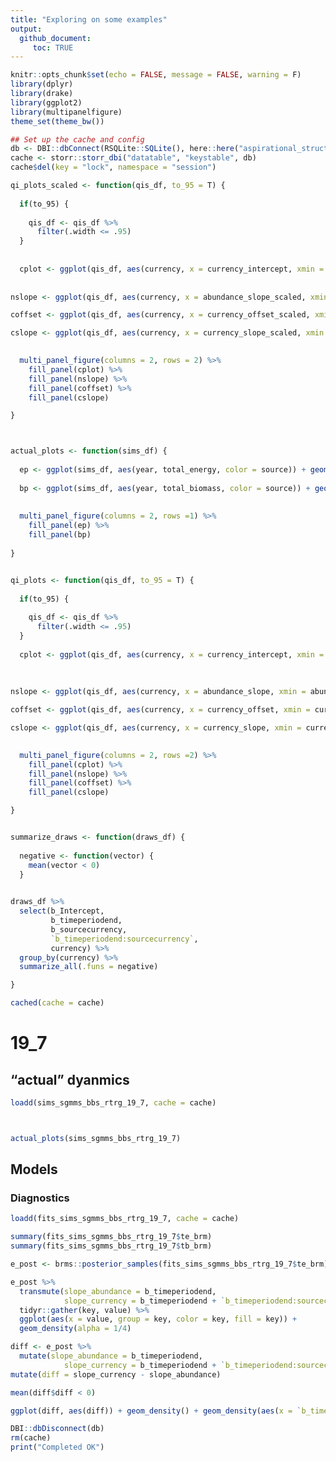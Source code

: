 ```yaml
---
title: "Exploring on some examples"
output: 
  github_document:
     toc: TRUE
---
```


```r
knitr::opts_chunk$set(echo = FALSE, message = FALSE, warning = F)
library(dplyr)
library(drake)
library(ggplot2)
library(multipanelfigure)
theme_set(theme_bw())
```

```r

## Set up the cache and config
db <- DBI::dbConnect(RSQLite::SQLite(), here::here("aspirational_structure", "drake_caches", "dev-change-cache.sqlite"))
cache <- storr::storr_dbi("datatable", "keystable", db)
cache$del(key = "lock", namespace = "session")


```

```r

qi_plots_scaled <- function(qis_df, to_95 = T) {
  
  if(to_95) {
    
    qis_df <- qis_df %>%
      filter(.width <= .95)
  }
  
  
  cplot <- ggplot(qis_df, aes(currency, x = currency_intercept, xmin = currency_intercept.lower, xmax = currency_intercept.upper)) + tidybayes::geom_pointinterval() + ggtitle("Currency intercept - should be on 0") + geom_vline(xintercept = 0)
  
  
nslope <- ggplot(qis_df, aes(currency, x = abundance_slope_scaled, xmin = abundance_slope_scaled.lower, xmax = abundance_slope_scaled.upper)) + tidybayes::geom_pointinterval() + ggtitle("Slope for abundance") + geom_vline(xintercept = 0)

coffset <- ggplot(qis_df, aes(currency, x = currency_offset_scaled, xmin = currency_offset_scaled.lower, xmax = currency_offset_scaled.upper)) + tidybayes::geom_pointinterval() + ggtitle("Offset from currency") + geom_vline(xintercept = 0)

cslope <- ggplot(qis_df, aes(currency, x = currency_slope_scaled, xmin = currency_slope_scaled.lower, xmax = currency_slope_scaled.upper)) + tidybayes::geom_pointinterval() + ggtitle("Slope for currency") + geom_vline(xintercept = 0)

  
  multi_panel_figure(columns = 2, rows = 2) %>%
    fill_panel(cplot) %>%
    fill_panel(nslope) %>%
    fill_panel(coffset) %>%
    fill_panel(cslope)

}



actual_plots <- function(sims_df) {
  
  ep <- ggplot(sims_df, aes(year, total_energy, color = source)) + geom_point() + geom_smooth(method = "lm", se = F) + ggtitle("energy") + theme(legend.position = "bottom")
  
  bp <- ggplot(sims_df, aes(year, total_biomass, color = source)) + geom_point() + geom_smooth(method = "lm", se = F) + ggtitle("biomass") + theme(legend.position = "bottom")
  
  
  multi_panel_figure(columns = 2, rows =1) %>%
    fill_panel(ep) %>%
    fill_panel(bp)
  
}


qi_plots <- function(qis_df, to_95 = T) {
  
  if(to_95) {
    
    qis_df <- qis_df %>%
      filter(.width <= .95)
  }
  
  cplot <- ggplot(qis_df, aes(currency, x = currency_intercept, xmin = currency_intercept.lower, xmax = currency_intercept.upper)) + tidybayes::geom_pointinterval() + ggtitle("Currency intercept - should be on 0") + geom_vline(xintercept = 0)
  
  
  
nslope <- ggplot(qis_df, aes(currency, x = abundance_slope, xmin = abundance_slope.lower, xmax = abundance_slope.upper)) + tidybayes::geom_pointinterval() + ggtitle("Slope for abundance") + geom_vline(xintercept = 0)

coffset <- ggplot(qis_df, aes(currency, x = currency_offset, xmin = currency_offset.lower, xmax = currency_offset.upper)) + tidybayes::geom_pointinterval() + ggtitle("Offset from currency") + geom_vline(xintercept = 0)

cslope <- ggplot(qis_df, aes(currency, x = currency_slope, xmin = currency_slope.lower, xmax = currency_slope.upper)) + tidybayes::geom_pointinterval() + ggtitle("Slope for currency") + geom_vline(xintercept = 0)

  
  multi_panel_figure(columns = 2, rows =2) %>%
    fill_panel(cplot) %>%
    fill_panel(nslope) %>%
    fill_panel(coffset) %>%
    fill_panel(cslope)

}


summarize_draws <- function(draws_df) {
  
  negative <- function(vector) {
    mean(vector < 0)
  }
  

draws_df %>%
  select(b_Intercept,
         b_timeperiodend,
         b_sourcecurrency,
         `b_timeperiodend:sourcecurrency`,
         currency) %>%
  group_by(currency) %>%
  summarize_all(.funs = negative)

}

```

```r

cached(cache = cache)
```

# 19_7

## "actual" dyanmics

```r

loadd(sims_sgmms_bbs_rtrg_19_7, cache = cache)



actual_plots(sims_sgmms_bbs_rtrg_19_7)


```

## Models

### Diagnostics

```r

loadd(fits_sims_sgmms_bbs_rtrg_19_7, cache = cache)

summary(fits_sims_sgmms_bbs_rtrg_19_7$te_brm)
summary(fits_sims_sgmms_bbs_rtrg_19_7$tb_brm)

```


```r

e_post <- brms::posterior_samples(fits_sims_sgmms_bbs_rtrg_19_7$te_brm)

e_post %>%
  transmute(slope_abundance = b_timeperiodend,
            slope_currency = b_timeperiodend + `b_timeperiodend:sourcecurrency`) %>%
  tidyr::gather(key, value) %>%
  ggplot(aes(x = value, group = key, color = key, fill = key)) +
  geom_density(alpha = 1/4)


```

```r

diff <- e_post %>%
  mutate(slope_abundance = b_timeperiodend,
            slope_currency = b_timeperiodend + `b_timeperiodend:sourcecurrency`) %>%
mutate(diff = slope_currency - slope_abundance)

mean(diff$diff < 0)

ggplot(diff, aes(diff)) + geom_density() + geom_density(aes(x = `b_timeperiodend:sourcecurrency`))

```


```r

DBI::dbDisconnect(db)
rm(cache)
print("Completed OK")
```
